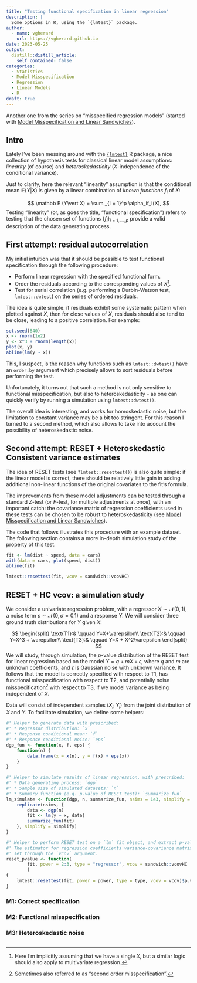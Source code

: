 ```yaml
---
title: "Testing functional specification in linear regression"
description: |
  Some options in R, using the `{lmtest}` package.
author:
  - name: vgherard
    url: https://vgherard.github.io
date: 2023-05-25
output:
  distill::distill_article:
    self_contained: false
categories: 
  - Statistics
  - Model Misspecification
  - Regression
  - Linear Models
  - R
draft: true
---
```


Another one from the series on "misspecified regression models" (started with [Model Misspecification and Linear Sandwiches](https://vgherard.github.io/posts/2023-05-14-model-misspecification-and-linear-sandwiches/)). 

## Intro

Lately I've been messing around with the  [`{lmtest}`](https://cran.r-project.org/web/packages/lmtest/index.html) R package, a nice collection of hypothesis tests for classical linear model assumptions: *linearity* (of course) and *heteroskedasticity* ($X$-independence of the conditional variance). 

Just to clarify, here the relevant "linearity" assumption is that the conditional mean $\mathbb E (Y\vert X)$ is given by a linear combination of *known functions* $f_i$ of $X$:

$$
\mathbb E (Y\vert X) = \sum _{i = 1}^p \alpha_if_i(X),
$$
Testing "linearity" (or, as goes the title, "functional specification") refers to testing that the chosen set of functions $\{f_{i}\}_{i=1,\dots,p}$ provide a valid description of the data generating process.

## First attempt: residual autocorrelation

My initial intuition was that it should be possible to test functional specification through the following procedure:

- Perform linear regression with the specified functional form.
- Order the residuals according to the corresponding values of $X$^[Here I'm implicitly assuming that we have a single $X$, but a similar logic should also apply to multivariate regression.].
- Test for serial correlation (e.g. performing a Durbin-Watson test, `lmtest::dwtest`) on the series of ordered residuals.

The idea is quite simple: if residuals exhibit some systematic pattern when
plotted against $X$, then for close values of $X$, residuals should also tend to be close, leading to a positive correlation. For example:

```r
set.seed(840)
x <- rnorm(1e2)
y <- x^3 + rnorm(length(x))
plot(x, y)
abline(lm(y ~ x))
```
This, I suspect, is the reason why functions such as `lmtest::dwtest()` have an
`order.by` argument which precisely allows to sort residuals before performing the test.

Unfortunately, it turns out that such a method is not only sensitive to functional misspecification, but also to heteroskedasticity - as one can quickly verify by running a simulation using `lmtest::dwtest()`.

The overall idea is interesting, and works for homoskedastic noise, but the limitation to constant variance may be a bit too stringent. For this reason I turned to a second method, which also allows to take into account the 
possibility of heteroskedastic noise.

## Second attempt: RESET + Heteroskedastic Consistent variance estimates

The idea of RESET tests (see `?lmtest::resettest()`) is also quite simple: 
if the linear model is correct, there should be relatively little gain in adding additional non-linear functions of the original covariates to the fit's formula. 

The improvements from these model adjustments can be tested through a standard 
$Z$-test (or $F$-test, for multiple adjustments at once), with an important 
catch: the covariance matrix of regression coefficients used in these tests can 
be chosen to be robust to heteroskedasticity (see [Model Misspecification and Linear Sandwiches](https://vgherard.github.io/posts/2023-05-14-model-misspecification-and-linear-sandwiches/)).

The code that follows illustrates this procedure with an example dataset. The following section contains a more in-depth simulation study of the property of this test.

```r
fit <- lm(dist ~ speed, data = cars)
with(data = cars, plot(speed, dist))
abline(fit)
```
```r
lmtest::resettest(fit, vcov = sandwich::vcovHC)
```
## RESET + HC vcov: a simulation study

We consider a univariate regression problem, with a regressor $X \sim \mathcal N (0,1)$, a noise term $\varepsilon \sim \mathcal N (0,\sigma= 0.1)$ and a response $Y$. We will consider three ground truth distributions for $Y$ given $X$:

$$
\begin{split}
\text{T1}:& \qquad Y=X+\varepsilon\\
\text{T2}:& \qquad Y=X^3 + \varepsilon\\
\text{T3}:& \qquad Y=X + X^2\varepsilon
\end{split}
$$
We will study, through simulation, the $p$-value distribution of the RESET test for linear regression based on the model $Y = q+m X + \epsilon$, where $q$ and $m$ are unknown coefficients, and $\epsilon$ is Gaussian noise with unknown variance. It follows that the model is correctly specified with respect to $\text{T1}$, has functional misspecification with respect to  $\text{T2}$, and potentially noise misspecification^[Sometimes also referred to as "second order misspecification".] with respect to $\text{T3}$, if we model variance as being independent of $X$.

Data will consist of independent samples $(X_i, Y_i)$ from the joint distribution of $X$ and $Y$. To facilitate simulation, we define some helpers:

```r
#' Helper to generate data with prescribed: 
#' * Regressor distribution: `x`
#' * Response conditional mean: `f`
#' * Response conditional noise: `eps` 
dgp_fun <- function(x, f, eps) {
	function(n) {
		data.frame(x = x(n), y = f(x) + eps(x))
	}
}

#' Helper to simulate results of linear regression, with prescribed:
#' * Data generating process: `dgp`
#' * Sample size of simulated datasets: `n`
#' * Summary function (e.g. p-value of RESET test): `summarize_fun`
lm_simulate <- function(dgp, n, summarize_fun, nsims = 1e3, simplify = TRUE) {
	replicate(nsims, {
		data <- dgp(n)
		fit <- lm(y ~ x, data)
		summarize_fun(fit)
	}, simplify = simplify)
} 

#' Helper to perform RESET test on a `lm` fit object, and extract p-value.
#' The estimator for regression coefficients variance-covariance matrix can be
#' set through the `vcov` argument.
reset_pvalue <- function(
		fit, power = 2:3, type = "regressor", vcov = sandwich::vcovHC
		) 
{
	lmtest::resettest(fit, power = power, type = type, vcov = vcov)$p.value
}
```


### M1: Correct specification

### M2: Functional misspecification

### M3: Heteroskedastic noise

```r

```

